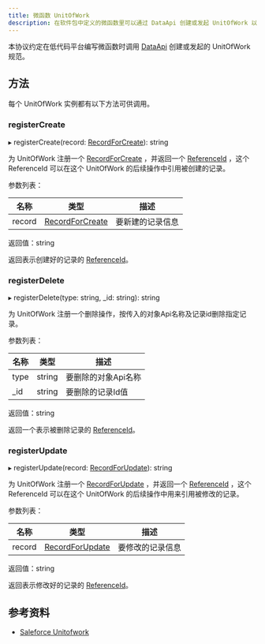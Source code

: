 ```yaml
---
title: 微函数 UnitOfWork
description: 在软件包中定义的微函数里可以通过 DataApi 创建或发起 UnitOfWork 以执行批量作业相关操作。
---
```


本协议约定在低代码平台编写微函数时调用 [DataApi](./functions-data-api) 创建或发起的 UnitOfWork 规范。

## 方法

每个 UnitOfWork 实例都有以下方法可供调用。

### registerCreate

▸ registerCreate(record: [RecordForCreate](./functions-data-api#RecordForCreate)): string

为 UnitOfWork 注册一个 [RecordForCreate](./functions-data-api#RecordForCreate) ，并返回一个 [ReferenceId](./functions-data-api#ReferenceId) ，这个 ReferenceId 可以在这个 UnitOfWork 的后续操作中引用被创建的记录。

参数列表：

| 名称 | 类型 | 描述 |
|----|----|----|
| record	| [RecordForCreate](./functions-data-api#RecordForCreate) |	要新建的记录信息 |

返回值：string

返回表示创建好的记录的 [ReferenceId](./functions-data-api#ReferenceId)。

### registerDelete

▸ registerDelete(type: string, _id: string): string

为 UnitOfWork 注册一个删除操作，按传入的对象Api名称及记录id删除指定记录。

参数列表：

| 名称 | 类型 | 描述 |
|----|----|----|
| type	| string |	要删除的对象Api名称 |
| _id	| string |	要删除的记录Id值 |

返回值：string

返回一个表示被删除记录的 [ReferenceId](./functions-data-api#ReferenceId)。

### registerUpdate

▸ registerUpdate(record: [RecordForUpdate](./functions-data-api#RecordForUpdate)): string

为 UnitOfWork 注册一个 [RecordForUpdate](./functions-data-api#RecordForUpdate) ，并返回一个 [ReferenceId](./functions-data-api#ReferenceId) ，这个 ReferenceId 可以在这个 UnitOfWork 的后续操作中用来引用被修改的记录。

参数列表：

| 名称 | 类型 | 描述 |
|----|----|----|
| record	| [RecordForUpdate](./functions-data-api#RecordForUpdate) |	要修改的记录信息 |

返回值：string

返回表示修改好的记录的 [ReferenceId](./functions-data-api#ReferenceId)。

## 参考资料

- [Saleforce Unitofwork](https://developer.salesforce.com/docs/platform/functions/guide/unitofwork.html)
